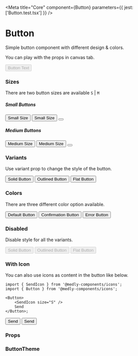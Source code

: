 
<Meta title="Core" component={Button} parameters={{ jest: ['Button.test.tsx'] }} />

# Button

Simple button component with different design & colors.

You can play with the props in canvas tab.

<Preview withToolbar>
    <Story name="Button" decorators={[withKnobs]}>
        <Button
            size={select('Size', sizes, 'S')}
            fullWidth={boolean('Full Width', false)}
            edges={select('Edges', edges, 'square')}
            variant={select('Variant', variants, 'solid')}
            disabled={boolean('Disabled', false)}
            color={select('Color', colors, 'default')}
        >
            Button Text
        </Button>
    </Story>
</Preview>

### Sizes

There are two button sizes are available `S` | `M`

##### Small Buttons

<Preview>
    <Button size="S">Small Size</Button>
    <Button size="S" edges="rounded">
        Small Size
    </Button>
    <Button size="S" edges="circle">
        <SendIcon size="S" />
    </Button>
</Preview>

##### Medium Buttons

<Preview>
    <Button size="M">Medium Size</Button>
    <Button size="M" edges="rounded">
        Medium Size
    </Button>
    <Button size="M" edges="circle">
        <SendIcon size="M" />
    </Button>
</Preview>

### Variants

Use variant prop to change the style of the button.

<Preview>
    <Button variant="solid">Solid Button</Button>
    <Button variant="outlined">Outlined Button</Button>
    <Button variant="flat">Flat Button</Button>
</Preview>

### Colors

There are three different color option available.

<Preview>
    <Button color="default">Default Button</Button>
    <Button color="confirmation">Confirmation Button</Button>
    <Button color="error">Error Button</Button>
</Preview>

### Disabled

Disable style for all the variants.

<Preview>
    <Button disabled variant="solid">
        Solid Button
    </Button>
    <Button disabled variant="outlined">
        Outlined Button
    </Button>
    <Button disabled variant="flat">
        Flat Button
    </Button>
</Preview>

### With Icon

You can also use icons as content in the button like below.

```tsx
import { SendIcon } from '@medly-components/icons';
import { Button } from '@medly-components/icons';

<Button>
    <SendIcon size="S" />
    Send
</Button>;
```

<Preview>
    <Button variant="solid">
        <SendIcon size="S" />
        Send
    </Button>
    <Button variant="outlined">
        <SendIcon size="S" />
        Send
    </Button>
</Preview>

### Props

<Props of={Button} />

### ButtonTheme

<Props of={ThemeInterface} />
